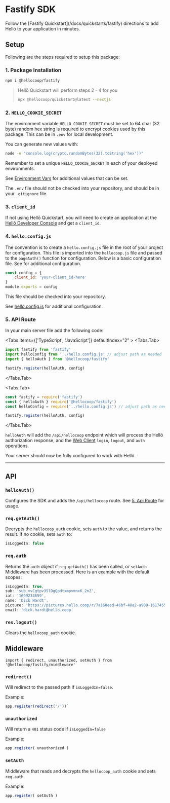 

# Fastify SDK

<Callout type="info">
    Follow the [Fastify Quickstart](/docs/quickstarts/fastify) directions to add Hellō to your application in minutes.
</Callout>

## Setup

Following are the steps required to setup this package:

### 1. Package Installation

```sh npm2yarn
npm i @hellocoop/fastify
```

> Hellō Quickstart will perform steps 2 - 4 for you
> ```sh
> npx @hellocoop/quickstart@latest --nextjs
> ```

### 2. `HELLO_COOKIE_SECRET`

The environment variable `HELLO_COOKIE_SECRET` must be set to 64 char (32 byte) random hex string is required to encrypt cookies used by this package. This can be in `.env` for local development. 

You can generate new values with:
```sh
node -e "console.log(crypto.randomBytes(32).toString('hex'))"
``` 
Remember to set a unique `HELLO_COOKIE_SECRET` in each of your deployed environments.

See [Environment Vars](./environment) for additional values that can be set.


The `.env` file should not be checked into your repository, and should be in your `.gitignore` file.

### 3. `client_id`

If not using Hellō Quickstart, you will need to create an application at the [Hellō Developer Console](https://console.hello.coop/) and get a `client_id`.

### 4. `hello.config.js`

The convention is to create a `hello.config.js` file in the root of your project for configuration. This file is imported into the `hellocoop.js` file and passed to the `pageAuth()` function for configuration. Below is a basic configuration file. See []() for additional configuration.

```javascript
const config = {
    client_id: 'your-client_id-here'
}
module.exports = config
```
This file should be checked into your repository.

See [hello.config.js](./config) for additional configuration.

### 5. API Route

In your main server file add the following code:

<Tabs items={['TypeScript', 'JavaScript']} defaultIndex="2" >
  <Tabs.Tab>
```typescript {2-3,5}
import fastify from 'fastify'
import helloConfig from '../hello.config.js' // adjust path as needed
import { helloAuth } from '@hellocoop/fastify'

fastify.register(helloAuth, config)

```
  </Tabs.Tab>

  <Tabs.Tab>
```javascript {2-3,5}
const fastify = require('fastify')
const { helloAuth } require('@hellocoop/fastify')
const helloConfig = require('../hello.config.js') // adjust path as needed

fastify.register(helloAuth, config)

```
  </Tabs.Tab>
</Tabs>

`helloAuth` will add the `/api/hellocoop` endpoint which will process the Hellō authorization response, and the [Web Client](/docs/apis/web-client) `login`, `logout`, and `auth` operations.

Your server should now be fully configured to work with Hellõ.

----------

## API

### `helloAuth()` 

Configures the SDK and adds the `/api/hellocoop` route. See [5. Api Route](#5-api-route) for usage.

### `req.getAuth()`
Decrypts the `hellocoop_auth` cookie, sets `auth` to the value, and returns the result. If no cookie, sets `auth` to:

```js
isLoggedIn: false
```

### `req.auth`

Returns the `auth` object if `req.getAuth()` has been called, or `setAuth` Middleware has been processed. Here is an example with the default scopes:

```js
isLoggedIn: true,
sub: 'sub_vvCgtpv35lDgQpHtxmpvmnxK_2nZ',
iat: '1699234659',
name: 'Dick Hardt',
picture: 'https://pictures.hello.coop/r/7a160eed-46bf-48e2-a909-161745535895.png',
email: 'dick.hardt@hello.coop'
```
### `res.logout()`

Clears the `hellocoop_auth` cookie.

## Middleware

`import { redirect, unauthorized, setAuth } from '@hellocoop/fastify/middleware'`

### `redirect()`

Will redirect to the passed path if `isLoggedIn=false`.

Example:
```js
app.register(redirect('/'))`
```
### `unauthorized`

Will return a `401` status code if `isLoggedIn=false`

Example:
```js
app.register( unauthorized )
```

### `setAuth`

Middleware that reads and decrypts the `hellocoop_auth` cookie and sets `req.auth`.

Example:
```js
app.register( setAuth )
```



